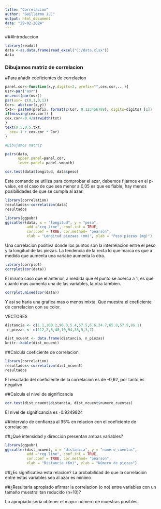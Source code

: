 ```yaml
---
title: "Correlacion"
author: "Guillermo J.C"
output: html_document
date: "29-02-2024"
---
```


###Introduccion

```r
library(readxl)
data <-as.data.frame(read_excel("C:/data.xlsx"))
data
```
### Dibujamos matriz de correlacion 
#Para añadir coeficientes de correlacion
```r
panel.cor<-function(x,y,digits=2, prefix="",cex.cor,...){
usr<-par("usr")
on.exit(par(usr))
par(usr= c(0,1,0,1))
Cor<- abs(cor(x,y))
txt<- paste0(prefix, format(c(Cor, 0.123456789), digits=digits) [1])
if(missing(cex.cor)) {
cex.cor<-0.4/strwidth(txt)
}
text(0.5,0.5,txt,
  cex= 1 + cex.cor * Cor)
}

#Dibujamos matriz

pairs(data,
      upper.panel=panel.cor,
      lower.panel= panel.smooth)

```
```r
cor.test(data$longitud, data$peso)
```
Este comando se utiliza para comprobar el azar, debemos fijarnos en el p-value, en el caso de que sea menor a 0,05 es que es fiable, hay menos posibilidades de que se cumpla al azar. 

```r
library(correlation)
resultados<-correlation(data)
resultados
```
```r
library(ggpubr)
ggscatter(data, x = "longitud", y = "peso",
          add ="reg.line", conf.int = TRUE,
          cor.coef = TRUE, cor.method= "pearson",
          xlab = "Longitud piezaas (mm)", ylab = "Peso piezas (mg)")
```
Una correlacion positiva donde los puntos son la interrelacion entre el peso y la longitud de las piezas. La tendencia de la recta lo que marca es que a medida que aumenta una variabe aumenta la otra.


```r
library(corrplot)
corrplot(cor(data))
```
El mismo caso que el anterior, a medida que el punto se acerca a 1, es que cuanto mas aumenta una de las variables, la otra tambien.

```r
corrplot.mixed(cor(data))
```
Y asi se haria una grafica mas o menos mixta. Que muestra el coeficiente de correlacion con su color.

VECTORES
```r
distancia <- c(1.1,100.2,90.3,5.4,57.5,6.6,34.7,65.8,57.9,86.1)
 n_piezas <- c(112,2,6,48,10,94,33,5,3,7)

dist_ncuent <- data.frame(distancia, n_piezas)
knitr::kable(dist_ncuent)

```
 ##Calcula coeficiente de correlacion
 
```r
library(correlation)
resultados<-correlation(dist_ncuent)
resultados
```
El resultado del coeficiente de la correlacion es de -0,92, por tanto es negativo

 ##Calcula el nivel de significancia
```r
cor.test(dist_ncuent$distancia, dist_ncuent$numero_cuentas)
```
El nivel de significancia es -0.9249824

 ##Intervalo de confianza al 95% en relacion con el coeficiente de correlacion
 
 
 
##¿Qué intensidad y dirección presentan ambas variables?

```r
library(ggpubr)
ggscatter(dist_ncuent, x = "distancia", y = "numero_cuentas",
          add ="reg.line", conf.int = TRUE,
          cor.coef = TRUE, cor.method= "pearson",
          xlab = "Distancia (Km)", ylab = "Número de piezas")
```

##¿Es significativa esta relacion?
La probabilidad de que la correlación entre estas variables sea al azar es mínimo

##¿Resultaria apropiado afirmar la correlacion (o no) entre variables con un tamaño muestral tan reducido (n=10)?

Lo apropiado sería obtener el mayor número de muestras posibles.






